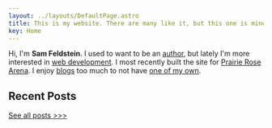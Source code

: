 ```yaml
---
layout: ../layouts/DefaultPage.astro
title: This is my website. There are many like it, but this one is mine.
key: Home
---
```



Hi, I'm **Sam Feldstein**. I used to want to be an [author](/work/#published-writing), but lately I'm more interested in [web development](/work/#web-development). I most recently built the site for [Prairie Rose Arena](https://prairierosearena.com/). I enjoy [blogs](/blogroll/) too much to not have [one of my own](/blog/).

## Recent Posts

<Blog collectionName="blog" sort="date" count="3" />

<p class="text-right">
  <a href="/blog/">See all posts >>></a>
</p>
